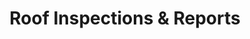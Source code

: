 ---
title: Roof Inspections & Reports
description: "Comprehensive roof inspections and detailed reports to assess the condition of your roof. Our experts provide thorough evaluations and recommendations for maintenance or repairs."
icon: "@/assets/roofing.png"
featuredImage: "@/assets/roof-work.jpg"
parent: "roofing"
---